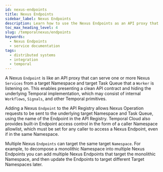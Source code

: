```yaml
---
id: nexus-endpoints
title: Nexus Endpoints
sidebar_label: Nexus Endpoints
description: Learn how to use the Nexus Endpoints as an API proxy that can serve one or more Nexus Services. 
toc_max_heading_level: 4
slug: /temporalnexus/endpoints
keywords:
  - Nexus Endpoints
  - service documentation
tags:
  - distributed systems
  - integration
  - temporal
---
```


A Nexus `Endpoint` is like an API proxy that can serve one or more Nexus `Services` from a target Namespace and target Task Queue that a `Worker` is listening on.
This enables presenting a clean API contract and hiding the underlying Temporal implementation, which may consist of internal `Workflows`, `Signals`, and other Temporal primitives.

Adding a Nexus `Endpoint` to the API Registry allows Nexus Operation requests to be sent to the underlying target Namespace and Task Queue, using the name of the Endpoint in the API Registry.
Temporal Cloud also provides built-in Endpoint access control in the form of a caller Namespace allowlist, which must be set for any caller to access a Nexus Endpoint, even if in the same Namespace.

Multiple Nexus `Endpoints` can target the same target `Namespace`. 
For example, to decompose a monolithic Namespace into multiple Nexus Endpoints you can add multiple Nexus Endpoints that target the monolithic Namespace, and then update the Endpoints to target  different Target Namespaces later.

